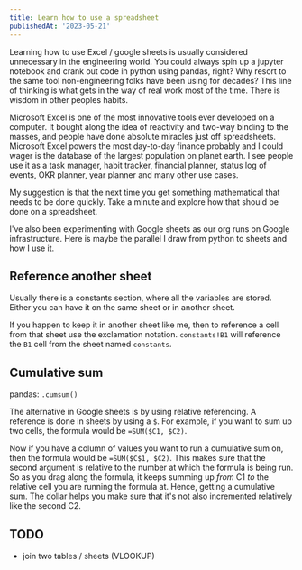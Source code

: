 ```yaml
---
title: Learn how to use a spreadsheet
publishedAt: '2023-05-21'
---
```


Learning how to use Excel / google sheets is usually considered unnecessary in the engineering world. You could always spin up a jupyter notebook and crank out code in python using pandas, right? Why resort to the same tool non-engineering folks have been using for decades? This line of thinking is what gets in the way of real work most of the time. There is wisdom in other peoples habits.

Microsoft Excel is one of the most innovative tools ever developed on a computer. It bought along the idea of reactivity and two-way binding to the masses, and people have done absolute miracles just off spreadsheets. Microsoft Excel powers the most day-to-day finance probably and I could wager is the database of the largest population on planet earth. I see people use it as a task manager, habit tracker, financial planner, status log of events, OKR planner, year planner and many other use cases.

My suggestion is that the next time you get something mathematical that needs to be done quickly. Take a minute and explore how that should be done on a spreadsheet.

I've also been experimenting with Google sheets as our org runs on Google infrastructure. Here is maybe the parallel I draw from python to sheets and how I use it.

## Reference another sheet

Usually there is a constants section, where all the variables are stored. Either you can have it on the same sheet or in another sheet.

If you happen to keep it in another sheet like me, then to reference a cell from that sheet use the exclamation notation. `constants!B1` will reference the `B1` cell from the sheet named `constants`.

## Cumulative sum

pandas: `.cumsum()`

The alternative in Google sheets is by using relative referencing. A reference is done in sheets by using a `$`. For example, if you want to sum up two cells, the formula would be `=SUM($C1, $C2)`.

Now if you have a column of values you want to run a cumulative sum on, then the formula would be `=SUM($C$1, $C2)`. This makes sure that the second argument is relative to the number at which the formula is being run. So as you drag along the formula, it keeps summing up _from_ C1 _to_ the relative cell you are running the formula at. Hence, getting a cumulative sum. The dollar helps you make sure that it's not also incremented relatively like the second C2.

## TODO

-   join two tables / sheets (VLOOKUP)
